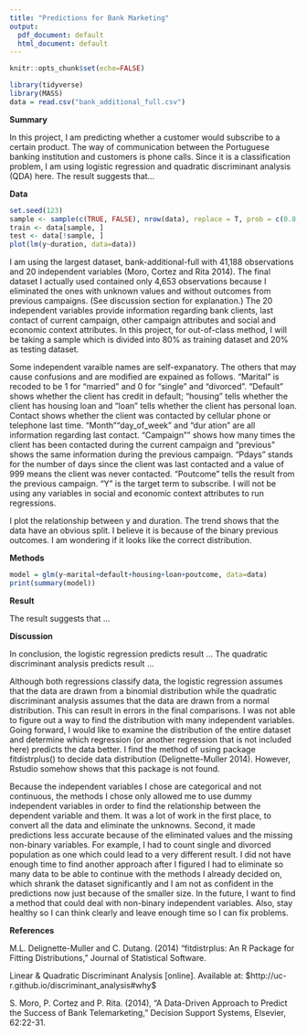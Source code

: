 ```yaml
---
title: "Predictions for Bank Marketing"
output:
  pdf_document: default
  html_document: default
---
```


```r
knitr::opts_chunk$set(echo=FALSE)
```

```r
library(tidyverse)
library(MASS)
data = read.csv("bank_additional_full.csv")
```

**Summary**

In this project, I am predicting whether a customer would subscribe to a certain product. The way of communication between the Portuguese banking institution and customers is phone calls. Since it is a classification problem, I am using logistic regression and quadratic discriminant analysis (QDA) here. The result suggests that...


**Data**

```r
set.seed(123)
sample <- sample(c(TRUE, FALSE), nrow(data), replace = T, prob = c(0.8,0.2))
train <- data[sample, ]
test <- data[!sample, ]
plot(lm(y~duration, data=data))
```

I am using the largest dataset, bank-additional-full with 41,188 observations and 20 independent variables (Moro, Cortez and Rita 2014). The final dataset I actually used contained only 4,653 observations because I eliminated the ones with unknown values and without outcomes from previous campaigns. (See discussion section for explanation.) The 20 independent variables provide information regarding bank clients, last contact of current campaign, other campaign attributes and social and economic context attributes. In this project, for out-of-class method, I will be taking a sample which is divided into 80% as training dataset and 20% as testing dataset.


Some independent varaible names are self-expanatory. The others that may cause confusions and are modified are expained as follows. "Marital" is recoded to be 1 for "married" and 0 for "single" and "divorced". "Default" shows whether the client has credit in default; "housing" tells whether the client  has housing loan and "loan" tells whether the client has personal loan. Contact shows whether the client was contacted by cellular phone or telephone last time. "Month""day_of_week" and "dur ation" are all information regarding last contact. "Campaign"" shows how many times the client has been contacted during the current campaign and "previous" shows the same information during the previous campaign. "Pdays" stands for the number of days since the client was last contacted and a value of 999 means the client was never contacted. "Poutcome" tells the result from the previous campaign. "Y" is the target term to subscribe. I will not be using any variables in social and economic context attributes to run regressions.


I plot the relationship between y and duration. The trend shows that the data have an obvious split. I believe it is because of the binary previous outcomes. I am wondering if it looks like the correct distribution.


**Methods**

```r
model = glm(y~marital+default+housing+loan+poutcome, data=data)
print(summary(model))
```


**Result**

The result suggests that ...


**Discussion**

In conclusion, the logistic regression predicts result ... The quadratic discriminant analysis predicts result ... 


Although both regressions classify data, the logistic regression assumes that the data are drawn from a binomial distribution while the quadratic discriminant analysis assumes that the data are drawn from a normal distribution. This can result in errors in the final comparisons. I was not able to figure out a way to find the distribution with many independent variables. Going forward, I would like to examine the distribution of the entire dataset and determine which regression (or another regression that is not included here) predicts the data better. I find the method of using package fitdistrplus() to decide data distribution (Delignette-Muller 2014). However, Rstudio somehow shows that this package is not found.


Because the independent variables I chose are categorical and not continuous, the methods I chose only allowed me to use dummy independent variables in order to find the relationship between the dependent variable and them. It was a lot of work in the first place, to convert all the data and eliminate the unknowns. Second, it made predictions less accurate because of the eliminated values and the missing non-binary variables. For example, I had to count single and divorced population as one which could lead to a very different result. I did not have enough time to find another approach after I figured I had to eliminate so many data to be able to continue with the methods I already decided on, which shrank the dataset significantly and I am not as confident in the predictions now just because of the smaller size. In the future, I want to find a method that could deal with non-binary independent variables. Also, stay healthy so I can think clearly and leave enough time so I can fix problems.


**References**

M.L. Delignette-Muller and C. Dutang. (2014) "fitdistrplus: An R Package for Fitting Distributions," Journal of Statistical Software.

Linear & Quadratic Discriminant Analysis [online]. Available at: $http://uc-r.github.io/discriminant_analysis#why$

S. Moro, P. Cortez and P. Rita. (2014), "A Data-Driven Approach to Predict the Success of Bank Telemarketing," Decision Support Systems, Elsevier, 62:22-31.
